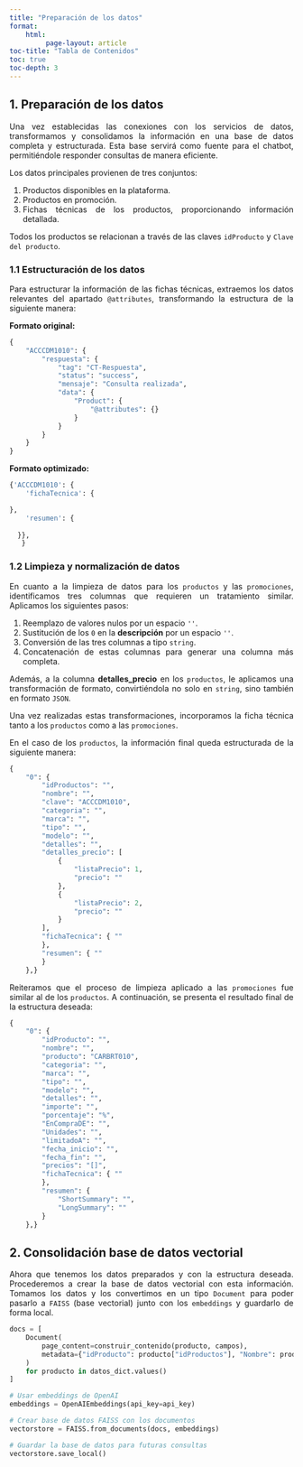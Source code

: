 ```yaml
---
title: "Preparación de los datos"
format: 
    html:
         page-layout: article
toc-title: "Tabla de Contenidos"
toc: true
toc-depth: 3
---
```


::: {style="text-align: justify"}
## 1. Preparación de los datos  

Una vez establecidas las conexiones con los servicios de datos, transformamos y consolidamos la información en una base de datos completa y estructurada. Esta base servirá como fuente para el chatbot, permitiéndole responder consultas de manera eficiente.   

Los datos principales provienen de tres conjuntos:  

1. Productos disponibles en la plataforma.  
2. Productos en promoción.  
3. Fichas técnicas de los productos, proporcionando información detallada.  

Todos los productos se relacionan a través de las claves `idProducto` y `Clave del producto`. 

### 1.1 Estructuración de los datos 

Para estructurar la información de las fichas técnicas, extraemos los datos relevantes del apartado `@attributes`, transformando la estructura de la siguiente manera:  

**Formato original:**  

```python
{
    "ACCCDM1010": {
        "respuesta": {
            "tag": "CT-Respuesta",
            "status": "success",
            "mensaje": "Consulta realizada",
            "data": {
                "Product": {
                    "@attributes": {}
                }
            }
        }
    }
}
```

**Formato optimizado:**

```python
{'ACCCDM1010': {
    'fichaTecnica': {

},
    'resumen': {
    
  }},
   }
```

### 1.2 Limpieza y normalización de datos  
En cuanto a la limpieza de datos para los `productos` y las `promociones`, identificamos tres columnas que requieren un tratamiento similar. Aplicamos los siguientes pasos:  

1. Reemplazo de valores nulos por un espacio `''`.  
2. Sustitución de los `0` en la **descripción** por un espacio `''`.  
3. Conversión de las tres columnas a tipo `string`.  
4. Concatenación de estas columnas para generar una columna más completa.  

Además, a la columna **detalles_precio** en los `productos`, le aplicamos una transformación de formato, convirtiéndola no solo en `string`, sino también en formato `JSON`.  

Una vez realizadas estas transformaciones, incorporamos la ficha técnica tanto a los `productos` como a las `promociones`.  

En el caso de los `productos`, la información final queda estructurada de la siguiente manera:  
```python
{
    "0": {
        "idProductos": "",
        "nombre": "",
        "clave": "ACCCDM1010",
        "categoria": "",
        "marca": "",
        "tipo": "",
        "modelo": "",
        "detalles": "",
        "detalles_precio": [
            {
                "listaPrecio": 1,
                "precio": ""
            },
            {
                "listaPrecio": 2,
                "precio": ""
            }
        ],
        "fichaTecnica": { ""
        },
        "resumen": { ""
        }
    },}
```

Reiteramos que el proceso de limpieza aplicado a las `promociones` fue similar al de los `productos`. A continuación, se presenta el resultado final de la estructura deseada:  
```python
{
    "0": {
        "idProducto": "",
        "nombre": "",
        "producto": "CARBRT010",
        "categoria": "",
        "marca": "",
        "tipo": "",
        "modelo": "",
        "detalles": "",
        "importe": "",
        "porcentaje": "%",
        "EnCompraDE": "",
        "Unidades": "",
        "limitadoA": "",
        "fecha_inicio": "",
        "fecha_fin": "",
        "precios": "[]",
        "fichaTecnica": { ""
        },
        "resumen": {
            "ShortSummary": "",
            "LongSummary": ""
        }
    },}
```
:::

::: {style="text-align: justify"}
## 2. Consolidación base de datos vectorial

Ahora que tenemos los datos preparados y con la estructura deseada. Procederemos a crear la base de datos vectorial con esta información. Tomamos los datos y los convertimos en un tipo `Document` para poder pasarlo a `FAISS` (base vectorial) junto con los `embeddings` y guardarlo de forma local.

```python
docs = [
    Document(
        page_content=construir_contenido(producto, campos),
        metadata={"idProducto": producto["idProductos"], "Nombre": producto["nombre"]}
    )
    for producto in datos_dict.values()
]

# Usar embeddings de OpenAI 
embeddings = OpenAIEmbeddings(api_key=api_key)

# Crear base de datos FAISS con los documentos
vectorstore = FAISS.from_documents(docs, embeddings)

# Guardar la base de datos para futuras consultas
vectorstore.save_local()
```


:::